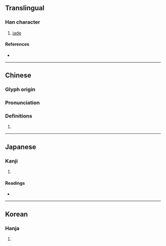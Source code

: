 {{also|雚|隹}}
{{character info}}

==Translingual==

===Han character===
{{Han char|rn=96|rad=玉|as=18|sn=22|four=14114|canj=MGTRG|ids=⿰𤣩雚}}

# [[jade]]

====References====
* {{Han ref|kx=0745.260|dkj=21357|dj=1154.040|hdz=21145.260|uh=74D8|ud=29912|bh=F6F0|bd=63216}}

----

==Chinese==
{{zh-forms}}

===Glyph origin===
{{Han etym}}

===Pronunciation===
{{zh-pron
|m=guàn
|m-s=
|dg=
|c=gun3
|c-t=
|g=
|h=pfs=
|j=
|md=
|mn=
|mn-t=
|w=
|x=
|mc=y
|oc=y
|cat=
}}

===Definitions===
{{zh-hanzi}}

# {{rfdef|zh}}

----

==Japanese==

===Kanji===
{{ja-kanji|grade=|rs=玉18}}

# {{rfdef|ja|sort=玉18}}

====Readings====
* {{ja-readings|on=[[かん]] (kan)|kun=[[たま]] (tama)|nanori=}}

----

==Korean==

===Hanja===
{{ko-hanja|hangeul=관|eumhun=|rv=gwan|mr=kwan|y=kwan}}

# {{rfdef|ko|sort=玉18}}